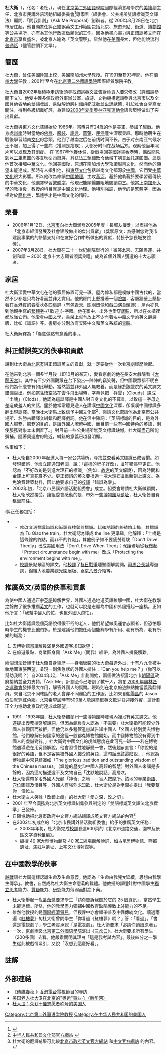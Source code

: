 {{not|杜大偉}}

'''杜大衛'''（{{lang-en|David Tool}}，化名：老杜，{{bd|1942年|||}}），現任[[北京第二外國語學院|北京第二外國語學院]]國際經濟貿易學院的[[美國人|美籍]]副主任、北京市民講外語活動組織委員會<ref>{{Cite web |url=http://www.bjenglish.com.cn/ministry/adviser/2006-09/26161.shtml |title=組委會對杜大衛的介紹 |accessdate=2007-12-04 |archive-date=2008-11-21 |archive-url=https://web.archive.org/web/20081121155811/http://www.bjenglish.com.cn/ministry/adviser/2006-09/26161.shtml |dead-url=yes }}</ref>專家團（組委會、公共場所雙語標識英文譯法）顧問、「問我計劃」（Ask Me Proposal）創辦者。從 2001年8月28日在北京市居住起，他自願擔任糾正錯誤英文工作範圍包括北京、旅遊景點、街道、[[博物館|博物館]]等公共場所，亦有為其他[[行政區|行政區]]做類似的工作。因為他盡心盡力糾正錯誤英文而在[[北京市|北京市]]享負盛名，被北京人喻為「英文警察」。雖然他在[[美國|美國]]長大，但他能說流利[[普通話|普通話]]（儘管腔調不太準）。

==簡歷==
杜大衛，曾任[[美國陸軍|美國陸軍]][[上校|上校]]、美國[[南加州大學|南加州大學]]教授。在1991至1993年間，他在[[蘭州大學|蘭州大學]]任教；2001年至今在[[北京第二外國語學院|北京第二外國語學院]]國際經貿學院任教。

杜大衛自2002年起積極走訪街頭尋找錯誤英文並告訴負責人要求修改（詳細請參閱下文）。他受中國多個政府外事辦公室、旅游、文物機構邀請參與北京市以及全國其他省地的雙語標識、景點解說牌糾錯規範活動並出謀獻策，引起社會各界高度關注，得到各級組織好評，為建設[[2008年夏季奧林匹克運動會|2008年夏季奧林匹克運動會]]語言環境做出了突出貢獻。

杜大衛與東方文化結緣始於 1966年。當時只有24歲的他是美軍，參加了[[越戰|越戰]]。他身處[[越南|越南]]時對當地的[[佛龕|佛龕]]、[[服裝|服裝]]、[[越南語|語言]]、[[草藥|草藥]]、[[民俗|民俗]]產生深厚興趣。那時他萌生在戰後學習越南[[文化|文化]]的念頭。他到了越南之后在前线时间不长，由于对东南亚气候水土不服，加上得了一些病（推测是疟疾），大部分时间在战场后方。观察他当年照片可以发现及其消瘦。 在 1967年他獲休假，從戰場回[[美國|美國]]途經[[香港|香港]]時，偶然間見到以[[工筆畫|工筆]]畫圖的春夏秋冬四扇屏，其技法工整細致令他當下購買並託運回國。這是他首次接觸[[中華文化|中華文化]]。他回[[美國|美國]]後，原想在[[南加州大學|南加州大學]]攻讀[[越南文化|越南文化]]，然而他的願望未能達成。那時有人指引他，指[[東亞文化|東亞文化]]包括越南文化都源於[[中國|中國]]，它們受[[中華文化|中華文化]]很大影響。所以他改為修讀[[中國地理|中國地理]]，主攻[[黃河|黃河]]。基於他執著於要學習最傳統的中華文化，他選擇學習[[繁體字|繁體字]]，他現己能順暢無阻地閱讀[[中文|中文]]。他當上[[南加州大學|南加州大學]]的教授後，教授的科目就是中國文化地理。他特別強調，他學的是[[繁體字|繁體字]]，因為相對於[[簡化字|簡化字]]，繁體字才是中國文化的精粹。

==榮譽==
*2006年1月12日，[[北京市|北京市]]向杜大衛頒發2005年度「長城友誼獎」以表揚他為「北京市經濟發展及社會建設做出的傑出貢獻」（獎狀原文：為感謝您對我市建設事業的的熱情支持和在友好合作中所做出的貢獻，特授予您長城友誼獎）。
*2007年3月28日，杜大衛在二十一世紀劇院舉行的「微笑北京、志願奧運、共創和諧 ─ 2006 北京十大志願者頒獎典禮」成為首個外國人獲選的十大志願者。

==家居==
杜大衛深愛中華文化在他的家居佈置可見一斑。屋內傢私都是模倣中國古代的，當然不少都是只為好看而並非太實用。他的房門上懸掛著一個[[京劇#臉譜|臉譜]]，客廳牆壁上懸掛著在[[香港|香港]]買的春夏秋冬四扇屏（有[[包青天|包青天]]、[[關羽|關羽]]塑像和戲曲演員頭飾），屋內亦見到他親手寫的[[繁體字|繁體字]]-{「歡迎」}-字眼。他在家中、出外也愛穿[[唐裝|唐裝]]，所以在衣櫃裡都放滿它們。他愛看[[中國文學|中國文學]]，書架上就有放上不少有著名中國文學的英文翻譯版，比如《論語》等。書房亦分別放有安裝中文和英文系統的[[電腦|電腦]]。

杜大衛解釋為：「願意做點有意義的事」。

==糾正錯誤英文的佚事和貢獻==
說到杜大衛為[[北京市|北京市]]糾正錯誤英文的貢獻，就一定要從他一次看[[京劇|京劇]]經歷說起。

在他來到北京一個多半月後（即10月的某天），愛看京劇的他在長安大戲院看《[[大鬧天宮|大鬧天宮]]》。其中有不少外國觀眾在台下發出一陣陣的竊笑聲，但中國觀眾都不明白他們為什麼會有如此舉動。當然這並非外國人無教養，而是緣於該戲院的英文譯文錯漏百出。例如當[[孫悟空|孫悟空]]站在雲斗飛出場時，字幕竟把「祥雲」（Clouds）譯成「土塊」（Clods）。他認為這誤譯是中國人對自身文化的不尊重，以致這一字母之差造成羞人的笑話。鑒於他常常聽見遊人在讚嘆[[中國文化|中國文化]]深厚，卻慨嘆中國標識多翻出現誤譯。當晚杜大衛馬上致信予[[中华人民共和国文化部|中國文化部]]<ref>[http://www.ccnt.gov.cn 中华人民共和国文化部官方網站] {{webarchive|url=https://web.archive.org/web/20081226045034/http://www.ccnt.gov.cn/ |date=2008-12-26 }}</ref>，懇請文化部讓他為北京市公共場所、名勝古蹟譯文糾錯和翻譯戲詞。他在信中陳詞：「英語標識的目的，是為外國人服務，服務的目的，是讓外國人瞭解中國，而目前一些有中國特色的英語，則使服務對象本末倒置了。」對目前一些公共場所無英文標識缺憾，杜大衛盡己所能彌補。隨著奧運會的臨近，糾錯的意義已越發明顯。

佚事如下：

*杜大衛自2000 年起進入每一家公共場所，尋找並查看英文標識已成習慣。如發現錯誤，他會立即通知老闆，說：「這樣的牌子好改」，並叮囑儘早更正。他認為「不好改的是刻進大理石的標識」（例如：[[故宮|故宮]]的英文解說），因為時間和金錢上可真花費不少。更正錯誤的英文要換過一塊大理石並重新刻上譯文。為免浪費建築材料，因此他要求自己的[[校對|校]][[翻譯|譯]]「錯誤為零」。
*2002年初，「北京市民講外語活動組委會」成立。組委會聘請杜大衛做顧問，杜大衛欣然接受。讓組委會感動的是，市郊一些[[博物館|博物館]]及[[遺址|遺址]]，杜大衛皆自費租車前往。
;:糾正任務包括：
**修改交通標識錯誤和街頭尋找錯誤標識。比如地鐵的終點站土橋，其標識為 Tu Qiao the train，杜大衛認為譯成 the line 更準確。他解釋：「土橋是這條線的終點，而非車的終點」。其他例子如不要疲勞駕駛「Don't Drive Tiredly」改成美國用法「Don't Drive When Tired」；保護環境從我做起「Protect circumstance begin with me」改成「Protecting the environment begins with me」。
**[[校對|校]][[翻譯|譯]]景點景區的譯文。他[[校對|校]][[翻譯|譯]]了[[抗日戰爭|抗日戰爭]]雕塑園解說詞，[[司馬台長城|司馬台長城]]導遊詞，錦繡大地農業觀光園展板、[[燕京八景|燕京八景]]介紹等。

==推廣英文/英語的佚事和貢獻==
為使中國人通過正宗[[英語|英語]]瞭解世界，外國人通過地道英語瞭解中國，杜大衛在教學之餘做了很多推廣[[英文|英文]]的工作，也就可以說是志願為中國和外國搭起一座橋。正如他所言：「我幫中國人的忙，也幫外國人的忙」。

比如杜大衛認識幾個英語說得很不俗的老人，他們希望做奧運會志願者，但恐怕那時學生的機會比他們多。於是建議他們擔任兩個能夠學有所用、老有所為、老有所樂的職務：
# 去博物館當講解員滿足外國遊客求知欲望；
# 在旅遊景點、商業區身佩「Ask Me」（問我）繡帶，為外國人排憂解難。
兩個想法皆緣于杜大衛自身經歷——身著唐裝的杜大衛每逢外出，十有八九會被手執地圖東張西望，呈現一副焦急狀的外國人攔住：「Can you help me？」（你可以幫助我嗎？）自2004年起，「Ask Me」計劃開始，兩個做法都獲北京市[[朝陽區_(北京市)|朝陽區]]政府接納並全力支持。「Ask Me」計劃至今己培訓了數千人，將在 [[2008年奧林匹克運動會|2008 年奧林匹克運動會]]發揮最大作用，解答外國人的疑問。現時則在北京旅遊熱點擔當義務翻譯員。來自北京不同轄區的老人會穿不同顏色的工作服，比如來自[[朝陽區_(北京市)|朝陽區]]的 Jason 伯伯就穿紅色服。北京希望屆時有500萬人能說簡單英文歡迎語迎接外賓，這計劃正全力協助北京政府達成此願望。

*1991－1993年間，杜大衛參觀蘭州一些博物館時發現內裡沒有英文譯文。他遂提出義務撰寫解說詞，但因為館負責人認為「不需要」杜大衛指可能較少外國人參觀因而被拒，但他仍以多種管道嘗試告知中國人「外國人特別愛去博物館，他們瞭解任何國家的途徑一般都從博物館開始，而中國博物館沒有得到中國人的虔誠對待。」杜大衛對中國文化的虔誠態度在此可見一斑——若在博物館遇導遊在用英語解說，他會習慣性地靜聽一會，然後趨前直言：「你說的是很好的英語，但不是容易被外國人接受的英語，這句話應該這麼說…」他認為博物館中常見標識如「The glorious tradition and outstanding wisdom of the Chinese masses」（輝煌的歷史和中國人高超的智慧）對外國人來講是多餘的，因為這句描述遠不及文物自己「沈默地說話」高層次。
*杜大衛還帶多名外國人光顧「神奇」之地——盲人按摩所。該地的專業[[術語|術語]]、[[穴位|穴位]]圖譜及價目等，外國人有強烈求知欲，杜大衛於是對老闆亦提出「我要幫你一個忙」。
*杜大衛友人笑說「改錯上癮」的杜大衛「愛之深，改之切」。
*2001 年至今義務為北京英文標識糾錯參與制定的「雙語標識英文譯法北京標準」己發佈。
*自願協助把北京市政府中文官方網站翻譯成英文官方網站的內容<ref>杜大衛的翻譯成果可比較[http://www.ebeijing.gov.cn 北京市政府英文官方網站] {{Wayback|url=http://www.ebeijing.gov.cn/ |date=20100813221915 }}和[http://www.beijing.gov.cn 中文官方網站] {{Wayback|url=http://www.beijing.gov.cn/ |date=19981212023138 }}的內容。</ref>
*在2002年初成立的「北京市民講外語活動組委會」給予的推廣英文任務：
**2003年年初，杜大衛完成[[校對|校]][[翻譯|譯]]長達600頁的《北京市道路交通，園林及景區文字資料彙編》。
**編撰 40 家大型博物館及 40 家二線場館解說詞，如古崖居博物館、燕都遺址、焦莊戶遺址、上宅文化博物館等。

==在中國教學的佚事==
[[越戰|越戰]]讓杜大衛這樣認識生命及生命意義，他認為「生命由我兒女延續，思想由我學生傳承」。教書，自然成為杜大衛生命意義的載體。他教授的課程針對中國學生[[獨立|獨立]][[思考|思考]]能力、[[質疑|質疑]]能力、[[研究|研究]]能力薄弱而對症下藥。
*杜大衛舉起一瓶[[番茄醬|番茄醬]]要求學生「請你告訴我關於它的 25 個資訊」，當然學生未能達標。所以，他的教學盡力彌補中國教育缺陷導致上述能力的不足。
*雖然他教授的是[[國際貿易|國際經濟貿易]]，但授課中亦會順帶普及中國傳統文化。讀過兩遍《[[紅樓夢|紅樓夢]]》的杜大衛曾問學生「你看過《紅樓夢》嗎？」答：「看過」。「書還是電視劇？」學生老實承認「是電視劇」。杜大衛要求「那請你讀讀原著」。
*一次，[[京劇|京劇]]團來[[北京第二外國语學院|北京第二外國语學院]]演出《[[三岔口|三岔口]]》。杜大衛要求所有學生（200多個）去看。他嚴肅闡明其理由「這是我考試內容」。最後四分之一學生從此被戲情吸引，又說「沒想到這麼好看」。

==註解==
<div class="references-small">
<references />
</div>

==外部連結==
*《[http://www.rthk.org.hk/rthk/tv/cmedia_watch/20071124.html 傳媒春秋] {{Wayback|url=http://www.rthk.org.hk/rthk/tv/cmedia_watch/20071124.html |date=20081207185647 }}》[[香港電台|香港電台]]電視節目的專訪
* [http://news.xinhuanet.com/video/2007-10/08/content_6844293.htm 美国老人杜大卫在北京的"奥运"事业心（新华网）] {{Wayback|url=http://news.xinhuanet.com/video/2007-10/08/content_6844293.htm |date=20140930210511 }}
* [http://fashion.people.com.cn/GB/7553391.html 杜大卫：荣获十佳志愿者称号的美国人] {{Wayback|url=http://fashion.people.com.cn/GB/7553391.html |date=20090313004309 }}

[[Category:北京第二外国语学院教授|Category:北京第二外国语学院教授]]
[[Category:在中华人民共和国的美国人|Category:在中华人民共和国的美国人]]